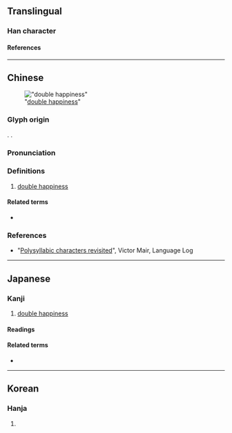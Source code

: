 {{also|𡅕}}
{{character info}}
==Translingual==
{{Commonscat|Shuang xi}}

===Han character===
{{Han char|rn=30|rad=口|as=21|sn=24|four=44661|canj=GRGRR|ids=⿰喜喜 <small>(GHTJ)</small>, ⿰𠶮𠶮 <small>(K)</small>}}

====References====
{{Han ref|kx=0216.051|dj=0438.240|hdz=10707.061|uh=56CD}}

----

==Chinese==
{{zh-forms|alt=𡅕,𡄝}}
{{zh-wp|zh|en:Double Happiness (calligraphy)}}
[[File:Chinese Restaurant Wedding Reception.jpg|thumb|"[[double happiness]]"]]

===Glyph origin===
{{Han etym}}
{{Han compound|喜|喜|t2=happiness|ls=ic}}. {{zh-etym-double|喜|}}.

===Pronunciation===
{{zh-pron
|m=xǐ,shuāngxǐ
|c=hei2,soeng1 hei2
|md=hī/sĕ̤ng-hī
|mda=Cdo that hi.ogg
|cat=symbols
}}

===Definitions===
{{zh-hanzi}}

# [[double happiness]]

====Related terms====
* {{zh-l|雙喜}}

===References===
* "[http://languagelog.ldc.upenn.edu/nll/?p=19548 Polysyllabic characters revisited]", Victor Mair, Language Log

----

==Japanese==
{{wikipedia|lang=ja|双喜紋}}

===Kanji===
{{ja-kanji|rs=口18}}

# [[double happiness]]

====Readings====
{{ja-readings
|on=き
|kun=
}}

====Related terms====
* {{ja-r|双喜紋|そうきもん}}

----

==Korean==

===Hanja===
{{ko-hanja|hangeul=희|rv=hui|mr=hŭi}}

# {{rfdef|ko|sort=口18}}